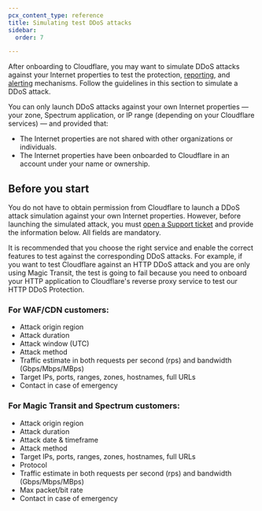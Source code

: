 ```yaml
---
pcx_content_type: reference
title: Simulating test DDoS attacks
sidebar:
  order: 7

---
```



After onboarding to Cloudflare, you may want to simulate DDoS attacks against your Internet properties to test the protection, [reporting](/ddos-protection/reference/reports/), and [alerting](/ddos-protection/reference/alerts/) mechanisms. Follow the guidelines in this section to simulate a DDoS attack.

You can only launch DDoS attacks against your own Internet properties — your zone, Spectrum application, or IP range (depending on your Cloudflare services) — and provided that:

- The Internet properties are not shared with other organizations or individuals.
- The Internet properties have been onboarded to Cloudflare in an account under your name or ownership.

## Before you start

You do not have to obtain permission from Cloudflare to launch a DDoS attack simulation against your own Internet properties. However, before launching the simulated attack, you must [open a Support ticket](/support/contacting-cloudflare-support/) and provide the information below. All fields are mandatory.

It is recommended that you choose the right service and enable the correct features to test against the corresponding DDoS attacks. For example, if you want to test Cloudflare against an HTTP DDoS attack and you are only using Magic Transit, the test is going to fail because you need to onboard your HTTP application to Cloudflare's reverse proxy service to test our HTTP DDoS Protection.

### **For WAF/CDN customers:**

* Attack origin region
* Attack duration
* Attack window (UTC)
* Attack method
* Traffic estimate in both requests per second (rps) and bandwidth (Gbps/Mbps/MBps)
* Target IPs, ports, ranges, zones, hostnames, full URLs
* Contact in case of emergency

### For Magic Transit and Spectrum customers:

* Attack origin region
* Attack duration
* Attack date & timeframe
* Attack method
* Target IPs, ports, ranges, zones, hostnames, full URLs
* Protocol
* Traffic estimate in both requests per second (rps) and bandwidth (Gbps/Mbps/MBps)
* Max packet/bit rate
* Contact in case of emergency
